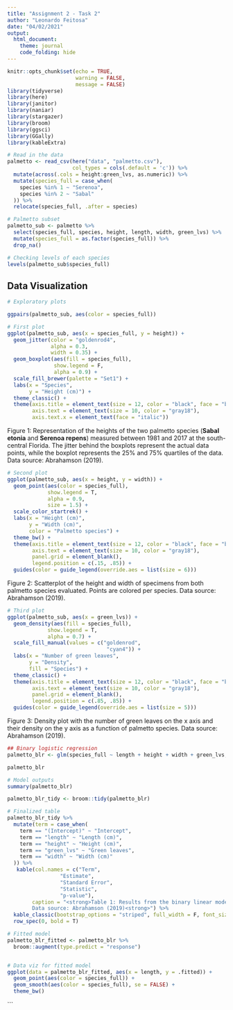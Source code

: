 ```yaml
---
title: "Assignment 2 - Task 2"
author: "Leonardo Feitosa"
date: "04/02/2021"
output: 
  html_document:
    theme: journal
    code_folding: hide
---
```


```r
knitr::opts_chunk$set(echo = TRUE,
                      warning = FALSE,
                      message = FALSE)
library(tidyverse)
library(here)
library(janitor)
library(naniar)
library(stargazer)
library(broom)
library(ggsci)
library(GGally)
library(kableExtra)
```




```r
# Read in the data
palmetto <- read_csv(here("data", "palmetto.csv"), 
                     col_types = cols(.default = 'c')) %>% 
  mutate(across(.cols = height:green_lvs, as.numeric)) %>% 
  mutate(species_full = case_when(
    species %in% 1 ~ "Serenoa",
    species %in% 2 ~ "Sabal"
  )) %>% 
  relocate(species_full, .after = species)

# Palmetto subset
palmetto_sub <- palmetto %>% 
  select(species_full, species, height, length, width, green_lvs) %>% 
  mutate(species_full = as.factor(species_full)) %>% 
  drop_na()

# Checking levels of each species
levels(palmetto_sub$species_full)
```



## Data Visualization

```r
# Exploratory plots

ggpairs(palmetto_sub, aes(color = species_full))
```

```r
# First plot
ggplot(palmetto_sub, aes(x = species_full, y = height)) +
  geom_jitter(color = "goldenrod4",
              alpha = 0.3,
              width = 0.35) +
  geom_boxplot(aes(fill = species_full),
               show.legend = F,
               alpha = 0.9) +
  scale_fill_brewer(palette = "Set1") +
  labs(x = "Species",
       y = "Height (cm)") +
  theme_classic() +
  theme(axis.title = element_text(size = 12, color = "black", face = "bold"),
        axis.text = element_text(size = 10, color = "gray18"),
        axis.text.x = element_text(face = "italic"))
```

Figure 1: Representation of the heights of the two palmetto species (**Sabal etonia** and **Serenoa repens**) measured between 1981 and 2017 at the south-central Florida. The jitter behind the boxplots represent the actual data points, while the boxplot represents the 25% and 75% quartiles of the data. Data source: Abrahamson (2019).

```r
# Second plot
ggplot(palmetto_sub, aes(x = height, y = width)) +
  geom_point(aes(color = species_full),
             show.legend = T,
             alpha = 0.9,
             size = 1.5) +
  scale_color_startrek() +
  labs(x = "Height (cm)",
       y = "Width (cm)",
       color = "Palmetto species") +
  theme_bw() +
  theme(axis.title = element_text(size = 12, color = "black", face = "bold"),
        axis.text = element_text(size = 10, color = "gray18"),
        panel.grid = element_blank(),
        legend.position = c(.15, .85)) +
  guides(color = guide_legend(override.aes = list(size = 6)))
```

Figure 2: Scatterplot of the height and width of specimens from both palmetto species evaluated. Points are colored per species. Data source: Abrahamson (2019).

```r
# Third plot
ggplot(palmetto_sub, aes(x = green_lvs)) +
  geom_density(aes(fill = species_full),
             show.legend = T,
             alpha = 0.7) +
  scale_fill_manual(values = c("goldenrod",
                                "cyan4")) +
  labs(x = "Number of green leaves",
       y = "Density",
       fill = "Species") +
  theme_classic() +
  theme(axis.title = element_text(size = 12, color = "black", face = "bold"),
        axis.text = element_text(size = 10, color = "gray18"),
        panel.grid = element_blank(),
        legend.position = c(.85, .85)) +
  guides(color = guide_legend(override.aes = list(size = 5)))
```

Figure 3: Density plot with the number of green leaves on the x axis and their density on the y axis as a function of palmetto species. Data source: Abrahamson (2019).


```r
## Binary logistic regression
palmetto_blr <- glm(species_full ~ length + height + width + green_lvs, data = palmetto_sub, family = "binomial")

palmetto_blr

# Model outputs
summary(palmetto_blr)

palmetto_blr_tidy <- broom::tidy(palmetto_blr) 

```

```r
# Finalized table
palmetto_blr_tidy %>%
  mutate(term = case_when(
    term == "(Intercept)" ~ "Intercept",
    term == "length" ~ "Length (cm)",
    term == "height" ~ "Height (cm)",
    term == "green_lvs" ~ "Green leaves",
    term == "width" ~ "Width (cm)"
  )) %>% 
   kable(col.names = c("Term",
                 "Estimate",
                 "Standard Error",
                 "Statistic",
                 "p-value"),
        caption = "<strong>Table 1: Results from the binary linear model on palmetto species.
        Data source: Abrahamson (2019)<strong>") %>% 
  kable_classic(bootstrap_options = "striped", full_width = F, font_size = 18) %>% 
  row_spec(0, bold = T)
```




```r
# Fitted model
palmetto_blr_fitted <- palmetto_blr %>% 
  broom::augment(type.predict = "response")


# Data viz for fitted model
ggplot(data = palmetto_blr_fitted, aes(x = length, y = .fitted)) +
  geom_point(aes(color = species_full)) +
  geom_smooth(aes(color = species_full), se = FALSE) +
  theme_bw()
```

```
